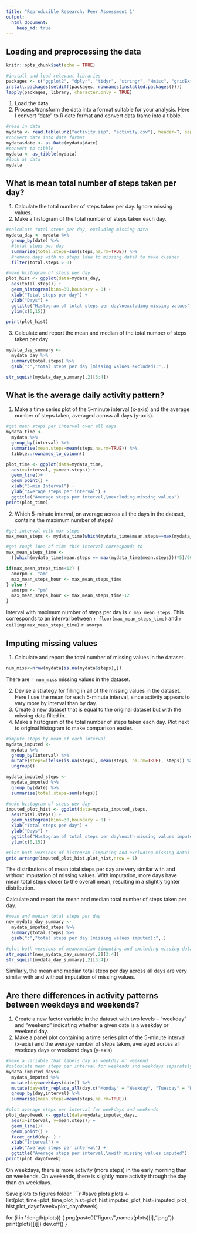 ```yaml
---
title: "Reproducible Research: Peer Assessment 1"
output: 
  html_document:
    keep_md: true
---
```


## Loading and preprocessing the data

```r

knitr::opts_chunk$set(echo = TRUE)

#install and load relevant libraries
packages <- c("ggplot2", "dplyr", "tidyr", "stringr", "Hmisc", "gridExtra")
install.packages(setdiff(packages, rownames(installed.packages()))) 
lapply(packages, library, character.only = TRUE)

```

1. Load the data 
2. Process/transform the data into a format suitable for your analysis. Here I convert "date" to R date format and convert data frame into a tibble.

```r

#read in data
mydata <- read.table(unz("activity.zip", "activity.csv"), header=T, sep = ",")
#convert date into date format
mydata$date <- as.Date(mydata$date)
#convert to tibble
mydata <- as_tibble(mydata)
#look at data
mydata

```


## What is mean total number of steps taken per day?

1. Calculate the total number of steps taken per day. Ignore missing values.
2. Make a histogram of the total number of steps taken each day.

```r

#calculate total steps per day, excluding missing data
mydata_day <- mydata %>% 
  group_by(date) %>%
  #total steps per day
  summarise(total.steps=sum(steps,na.rm=TRUE)) %>%
  #remove days with no steps (due to missing data) to make cleaner     histogram
  filter(total.steps > 0)

#make histogram of steps per day
plot_hist <- ggplot(data=mydata_day,
  aes(total.steps)) + 
  geom_histogram(bins=30,boundary = 0) + 
  xlab("Total steps per day") + 
  ylab("Days") + 
  ggtitle("Histogram of total steps per day\nexcluding missing values") +
  ylim(c(0,15))

print(plot_hist)

```

3. Calculate and report the mean and median of the total number of steps taken per day

```r

mydata_day_summary <- 
  mydata_day %>%
  summary(total.steps) %>% 
  gsub(":","total steps per day (missing values excluded):",.)

str_squish(mydata_day_summary[,2][3:4])

```

## What is the average daily activity pattern?

1. Make a time series plot of the 5-minute interval (x-axis) and the average number of steps taken, averaged across all days (y-axis).

```r

#get mean steps per interval over all days
mydata_time <- 
  mydata %>% 
  group_by(interval) %>%
  summarise(mean.steps=mean(steps,na.rm=TRUE)) %>%
  tibble::rownames_to_column()

plot_time <- ggplot(data=mydata_time,
  aes(x=interval, y=mean.steps)) + 
  geom_line()+
  geom_point() + 
  xlab("5-min Interval") + 
  ylab("Average steps per interval") + 
  ggtitle("Average steps per interval,\nexcluding missing values")
print(plot_time)

```

2. Which 5-minute interval, on average across all the days in the dataset, contains the maximum number of steps?

```r

#get interval with max steps
max_mean_steps <- mydata_time[which(mydata_time$mean.steps==max(mydata_time$mean.steps)),c("interval")][[1]]

#get rough idea of time this interval corresponds to  
max_mean_steps_time <- 
  ((which(mydata_time$mean.steps == max(mydata_time$mean.steps)))*5)/60

if(max_mean_steps_time<12) {
  amorpm <- "am"
  max_mean_steps_hour <- max_mean_steps_time
} else {
  amorpm <- "pm"
  max_mean_steps_hour <- max_mean_steps_time-12
}
```

Interval with maximum number of steps per day is `r max_mean_steps`. This corresponds to an interval between `r floor(max_mean_steps_time)` and `r ceiling(max_mean_steps_time)` `r amorpm`.

## Imputing missing values

1. Calculate and report the total number of missing values in the dataset.
```r

num_miss<-nrow(mydata[is.na(mydata$steps),])

```

There are `r num_miss` missing values in the dataset.

2. Devise a strategy for filling in all of the missing values in the dataset. Here I use the mean for each 5-minute interval, since activity appears to vary more by interval than by day.
3. Create a new dataset that is equal to the original dataset but with the missing data filled in.
4. Make a histogram of the total number of steps taken each day. Plot next to original histogram to make comparison easier.

```r

#impute steps by mean of each interval
mydata_imputed <- 
  mydata %>% 
  group_by(interval) %>%
  mutate(steps=ifelse(is.na(steps), mean(steps, na.rm=TRUE), steps)) %>%
  ungroup()

mydata_imputed_steps <-  
  mydata_imputed %>% 
  group_by(date) %>%
  summarise(total.steps=sum(steps))

#make histogram of steps per day
imputed_plot_hist <- ggplot(data=mydata_imputed_steps,
  aes(total.steps)) + 
  geom_histogram(bins=30,boundary = 0) + 
  xlab("Total steps per day") + 
  ylab("Days") + 
  ggtitle("Histogram of total steps per day\nwith missing values imputed") +
  ylim(c(0,15))

#plot both versions of histogram (imputing and excluding missing data) side by side to compare
grid.arrange(imputed_plot_hist,plot_hist,nrow = 1)

```

The distributions of mean total steps per day are very similar with and without imputation of missing values. With imputation, more days have mean total steps closer to the overall mean, resulting in a slightly tighter distribution.  

Calculate and report the mean and median total number of steps taken per day. 

```r

#mean and median total steps per day
new_mydata_day_summary <- 
  mydata_imputed_steps %>%
  summary(total.steps) %>% 
  gsub(":","total steps per day (missing values imputed):",.)

#plot both versions of mean/median (imputing and excluding missing data) to compare
str_squish(new_mydata_day_summary[,2][3:4])
str_squish(mydata_day_summary[,2][3:4])

```

Similarly, the mean and median total steps per day across all days are very similar with and without imputation of missing values. 

## Are there differences in activity patterns between weekdays and weekends?

1. Create a new factor variable in the dataset with two levels – “weekday” and “weekend” indicating whether a given date is a weekday or weekend day.
2. Make a panel plot containing a time series plot of the 5-minute interval (x-axis) and the average number of steps taken, averaged across all weekday days or weekend days (y-axis). 

```r

#make a variable that labels day as weekday or weekend
#calculate mean steps per interval for weekends and weekdays separately
mydata_imputed_days<-
  mydata_imputed %>%
  mutate(day=weekdays(date)) %>%
  mutate(day=str_replace_all(day,c("Monday" = "Weekday", "Tuesday" = "Weekday", "Wednesday" = "Weekday","Thursday" = "Weekday","Friday" = "Weekday","Saturday" = "Weekend","Sunday" = "Weekend"))) %>%
  group_by(day,interval) %>%
  summarise(mean.steps=mean(steps,na.rm=TRUE))

#plot average steps per interval for weekdays and weekends
plot_dayofweek <- ggplot(data=mydata_imputed_days,
  aes(x=interval, y=mean.steps)) + 
  geom_line()+
  geom_point() + 
  facet_grid(day~.) +
  xlab("Interval") + 
  ylab("Average steps per interval") + 
  ggtitle("Average steps per interval,\nwith missing values imputed")
print(plot_dayofweek)
```

On weekdays, there is more activity (more steps) in the early morning than on weekends. On weekends, there is slightly more activity through the day than on weekdays.

Save plots to figures folder.
```r
#save plots
plots <- list(plot_time=plot_time,plot_hist=plot_hist,imputed_plot_hist=imputed_plot_hist,plot_dayofweek=plot_dayofweek)

for (i in 1:length(plots)) {
  png(paste0("figure/",names(plots)[i],".png"))
    print(plots[[i]])
  dev.off()
}
